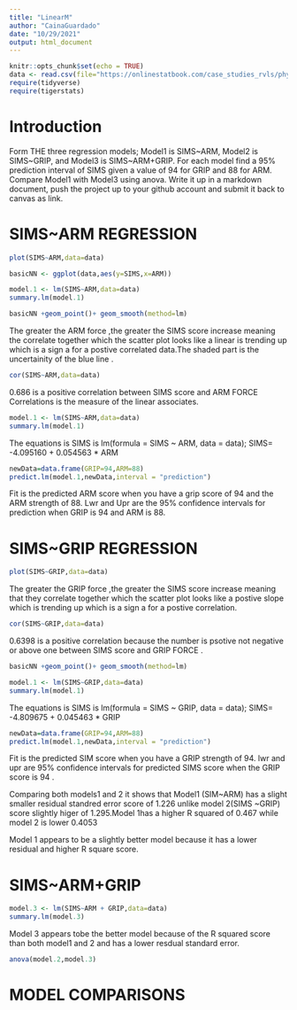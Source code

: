 ```yaml
---
title: "LinearM"
author: "CainaGuardado"
date: "10/29/2021"
output: html_document
---
```


```r
knitr::opts_chunk$set(echo = TRUE)
data <- read.csv(file="https://onlinestatbook.com/case_studies_rvls/physical_strength/data.txt",sep="",header=TRUE)
require(tidyverse)
require(tigerstats)
```

# Introduction

 Form  THE three regression models; Model1 is SIMS~ARM, Model2 is SIMS~GRIP, and Model3 is SIMS~ARM+GRIP. For each model find a 95% prediction interval of SIMS given a value of 94  for GRIP and 88 for ARM. Compare Model1 with Model3 using anova. Write it up in a markdown document, push the project up to your github account and submit it back to canvas as link. 
 
 
# SIMS~ARM REGRESSION 

```r
plot(SIMS~ARM,data=data)
```

```r
basicNN <- ggplot(data,aes(y=SIMS,x=ARM))
```


```r
model.1 <- lm(SIMS~ARM,data=data)
summary.lm(model.1)
```

```r
basicNN +geom_point()+ geom_smooth(method=lm)
``` 

The greater the ARM force ,the greater the SIMS score increase meaning the correlate together which the scatter plot looks like a  linear  is trending up which is a sign a for a postive correlated data.The shaded part is the uncertainity of the blue line .



```r
cor(SIMS~ARM,data=data)
```

0.686 is a positive correlation between SIMS score and ARM FORCE Correlations is the measure of the linear associates.

```r
model.1 <- lm(SIMS~ARM,data=data)
summary.lm(model.1)
```

The equations is SIMS is lm(formula = SIMS ~ ARM, data = data);
SIMS= -4.095160 + 0.054563  * ARM 

```r
newData=data.frame(GRIP=94,ARM=88)
predict.lm(model.1,newData,interval = "prediction")
```
Fit is the predicted ARM score when you have a grip score of 94 and the ARM strength of 88.
 Lwr and Upr are the 95% confidence intervals for prediction when GRIP is 94 and ARM is 88.
 
 


# SIMS~GRIP REGRESSION  

```r
plot(SIMS~GRIP,data=data)
```

The greater the GRIP force ,the greater the SIMS score increase meaning that they  correlate together which the scatter plot looks like a postive slope  which is trending up which is a sign a for a postive correlation.




```r
cor(SIMS~GRIP,data=data)
```

0.6398 is a positive correlation because the number is psotive not negative or above one  between SIMS score and GRIP FORCE .

```r
basicNN +geom_point()+ geom_smooth(method=lm)
``` 

```r
model.1 <- lm(SIMS~GRIP,data=data)
summary.lm(model.1)
```

The equations is SIMS is lm(formula = SIMS ~ GRIP, data = data);
SIMS= -4.809675 +  0.045463 * GRIP



```r
newData=data.frame(GRIP=94,ARM=88)
predict.lm(model.1,newData,interval = "prediction")
```

Fit is the predicted SIM score when you have a GRIP strength of 94.
lwr and upr are 95% confidence intervals for predicted SIMS score when the GRIP score  is 94 .

Comparing both models1 and 2 it shows that Model1 (SIM~ARM) has a slight smaller residual standred error score of 1.226 unlike model 2(SIMS ~GRIP) score slightly higer of 1.295.Model 1has a higher R squared of 0.467 while model 2 is lower 0.4053
 
 Model 1 appears to be a slightly better model because it has a lower residual and higher R square score.


# SIMS~ARM+GRIP  


```r
model.3 <- lm(SIMS~ARM + GRIP,data=data)
summary.lm(model.3)
``` 

Model 3 appears tobe the better model because of the R squared score than both model1 and 2  and has a lower resdual standard error.


```r
anova(model.2,model.3)
``` 












# MODEL COMPARISONS  



